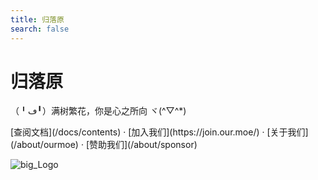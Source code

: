 ```yaml
---
title: 归落原
search: false
---
```



<h1 className="text-center font-extrabold md:text-5xl mt-8">归落原</h1>

<p className="text-center text-lg mb-2 text-gray-600 md:text-2xl">（╹ڡ╹）满树繁花，你是心之所向 ヾ(^▽^*)</p>

<Bleed>
  <Features />
</Bleed>

<p className="mt-8 text-center">
  [查阅文档](/docs/contents) · [加入我们](https://join.our.moe/) · [关于我们](/about/ourmoe) · [赞助我们](/about/sponsor)
</p>

![big_Logo](../../public/images/avatar.png)